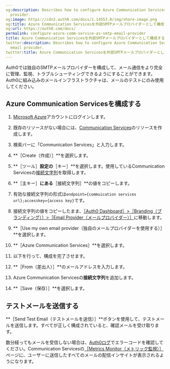 ```yaml
---
og:description: Describes how to configure Azure Communication Services as an email
  provider.
og:image: https://cdn2.auth0.com/docs/1.14553.0/img/share-image.png
og:title: Azure Communication Servicesを外部SMTPメールプロバイダーとして構成する
og:url: https://auth0.com/docs/
permalink: configure-azure-comm-service-as-smtp-email-provider
title: Azure Communication Servicesを外部SMTPメールプロバイダーとして構成する
twitter:description: Describes how to configure Azure Communication Services as an
  email provider.
twitter:title: Azure Communication Servicesを外部SMTPメールプロバイダーとして構成する
---
```


Auth0では独自のSMTPメールプロバイダーを構成して、メール通信をより完全に管理、監視、トラブルシューティングできるようにすることができます。Auth0に組み込みのメールインフラストラクチャは、メールのテストにのみ使用してください。

## Azure Communication Servicesを構成する

1. [Microsoft Azure](https://azure.microsoft.com/)アカウントにログインします。
2. 既存のリソースがない場合には、[Communication Services](https://learn.microsoft.com/en-us/azure/communication-services/quickstarts/create-communication-resource?tabs=windows&pivots=platform-azp#create-azure-communication-services-resource)のリソースを作成します。
3. 検索バーに「Communication Services」と入力します。
4. **［Create（作成）］**を選択します。
5. **［ツール］**設定の**［キー］**を選択します。使用しているCommunication Servicesの[接続文字列](https://learn.microsoft.com/en-us/azure/communication-services/quickstarts/create-communication-resource?tabs=windows&pivots=platform-azp#create-azure-communication-services-resource)を取得します。
6. **［主キー］**にある**［接続文字列］**の値をコピーします。

1. 有効な接続文字列の形式は`endpoint={commuication services url};accesskey={access key}`です。
7. 接続文字列の値をコピーしたまま、[［Auth0 Dashboard］>［Branding（ブランディング）］>［Email Provider（メールプロバイダー）］](https://manage.auth0.com/#/branding/email_provider)に移動します。
8. **［Use my own email provider（独自のメールプロバイダーを使用する）］**を選択します。
9. **［Azure Communication Services］**を選択します。
10. 以下を行って、構成を完了させます。

1. **［From（差出人）］**のメールアドレスを入力します。
2. Azure Communication Servicesの**接続文字列**を追加します。
3. **［Save（保存）］**を選択します。

## テストメールを送信する

**［Send Test Email（テストメールを送信）］**ボタンを使用して、テストメールを送信します。すべてが正しく構成されていると、確認メールを受け取ります。

数分経ってもメールを受信しない場合は、[Auth0ログ](https://manage.auth0.com/#/logs)でエラーコードを確認してください。Communication Servicesの[［Metrics Monitor（メトリック監視）］](https://learn.microsoft.com/en-us/azure/communication-services/concepts/metrics#chat-api-request-metric-operations)ページに、ユーザーに送信したすべてのメールの配信インサイトが表示されるようになります。